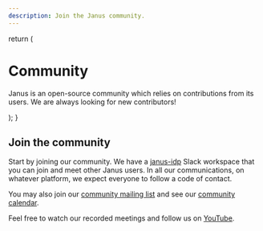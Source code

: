 ```yaml
---
description: Join the Janus community.
---
```


  return (
    <div className="max-w-screen-lg mx-auto pt-4 pb-8 mb-16 border-b border-gray-400 border-opacity-20">
      <h1>
        <span className="font-bold leading-tight lg:text-5xl">Community</span>
      </h1>
      <p className="text-center text-gray-500 dark:text-gray-400 font-space-grotesk">
        Janus is an open-source community which relies on contributions from its users. We are
        always looking for new contributors!
      </p>
    </div>
  );
}

<CommunityHeader />

## Join the community

Start by joining our community. We have a [janus-idp](https://join.slack.com/t/janus-idp/shared_invite/zt-1nii16o6e-SGscZ4YtAktL6rRtZZBUfA) Slack workspace that you can join and meet other Janus users. In all our communications, on whatever platform, we expect everyone to follow a code of contact.

You may also join our [community mailing list](https://groups.google.com/g/janus-idp-community) and see our [community calendar](https://calendar.google.com/calendar/u/0?cid=amFudXMuaWRwLmNvbW11bml0eUBnbWFpbC5jb20).

Feel free to watch our recorded meetings and follow us on [YouTube](https://www.youtube.com/@januscommunity).
